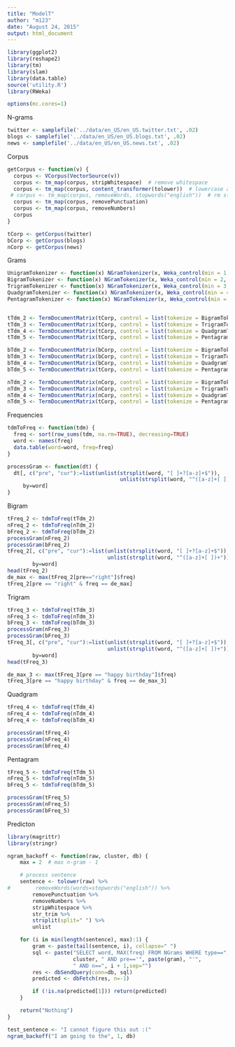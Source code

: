 ```yaml
---
title: "ModelT"
author: "m123"
date: "August 24, 2015"
output: html_document
---
```



```r
library(ggplot2)
library(reshape2)
library(tm)
library(slam)
library(data.table)
source('utility.R')
library(RWeka)

options(mc.cores=1)
```

N-grams

```r
twitter <- samplefile('../data/en_US/en_US.twitter.txt', .02)
blogs <- samplefile('../data/en_US/en_US.blogs.txt', .02)
news <- samplefile('../data/en_US/en_US.news.txt', .02)
```

Corpus
```r
getCorpus <- function(v) {
  corpus <- VCorpus(VectorSource(v))
  corpus <- tm_map(corpus, stripWhitespace)  # remove whitespace
  corpus <- tm_map(corpus, content_transformer(tolower))  # lowercase all
 # corpus <- tm_map(corpus, removeWords, stopwords("english"))  # rm stopwords
  corpus <- tm_map(corpus, removePunctuation)
  corpus <- tm_map(corpus, removeNumbers)
  corpus 
}

tCorp <- getCorpus(twitter)
bCorp <- getCorpus(blogs)
nCorp <- getCorpus(news)
```

Grams
```r
UnigramTokenizer <- function(x) NGramTokenizer(x, Weka_control(min = 1, max = 1))
BigramTokenizer <- function(x) NGramTokenizer(x, Weka_control(min = 2, max = 2))
TrigramTokenizer <- function(x) NGramTokenizer(x, Weka_control(min = 3, max = 3))
QuadgramTokenizer <- function(x) NGramTokenizer(x, Weka_control(min = 4, max = 4))
PentagramTokenizer <- function(x) NGramTokenizer(x, Weka_control(min = 5, max = 5))


tTdm_2 <- TermDocumentMatrix(tCorp, control = list(tokenize = BigramTokenizer)) 
tTdm_3 <- TermDocumentMatrix(tCorp, control = list(tokenize = TrigramTokenizer))
tTdm_4 <- TermDocumentMatrix(tCorp, control = list(tokenize = QuadgramTokenizer))
tTdm_5 <- TermDocumentMatrix(tCorp, control = list(tokenize = PentagramTokenizer))

bTdm_2 <- TermDocumentMatrix(bCorp, control = list(tokenize = BigramTokenizer)) 
bTdm_3 <- TermDocumentMatrix(bCorp, control = list(tokenize = TrigramTokenizer))
bTdm_4 <- TermDocumentMatrix(bCorp, control = list(tokenize = QuadgramTokenizer))
bTdm_5 <- TermDocumentMatrix(tCorp, control = list(tokenize = PentagramTokenizer))

nTdm_2 <- TermDocumentMatrix(nCorp, control = list(tokenize = BigramTokenizer)) 
nTdm_3 <- TermDocumentMatrix(nCorp, control = list(tokenize = TrigramTokenizer))
nTdm_4 <- TermDocumentMatrix(nCorp, control = list(tokenize = QuadgramTokenizer))
nTdm_5 <- TermDocumentMatrix(tCorp, control = list(tokenize = PentagramTokenizer))
```

Frequencies
```r
tdmToFreq <- function(tdm) {
  freq <- sort(row_sums(tdm, na.rm=TRUE), decreasing=TRUE)
  word <- names(freq)
  data.table(word=word, freq=freq)
}

processGram <- function(dt) {
  dt[, c("pre", "cur"):=list(unlist(strsplit(word, "[ ]+?[a-z]+$")), 
                                    unlist(strsplit(word, "^([a-z]+[ ])+"))[2]), 
     by=word]
}
```

Bigram
```r
tFreq_2 <- tdmToFreq(tTdm_2)
nFreq_2 <- tdmToFreq(nTdm_2)
bFreq_2 <- tdmToFreq(bTdm_2)
processGram(nFreq_2)
processGram(bFreq_2)
tFreq_2[, c("pre", "cur"):=list(unlist(strsplit(word, "[ ]+?[a-z]+$")), 
                                unlist(strsplit(word, "^([a-z]+[ ])+"))[2]), 
        by=word]
head(tFreq_2)
de_max <- max(tFreq_2[pre=="right"]$freq)
tFreq_2[pre == "right" & freq == de_max]
```

Trigram
```r
tFreq_3 <- tdmToFreq(tTdm_3)
nFreq_3 <- tdmToFreq(nTdm_3)
bFreq_3 <- tdmToFreq(bTdm_3)
processGram(nFreq_3)
processGram(bFreq_3)
tFreq_3[, c("pre", "cur"):=list(unlist(strsplit(word, "[ ]+?[a-z]+$")), 
                                unlist(strsplit(word, "^([a-z]+[ ])+"))[2]), 
        by=word]
head(tFreq_3)

de_max_3 <- max(tFreq_3[pre == "happy birthday"]$freq)
tFreq_3[pre == "happy birthday" & freq == de_max_3]
```

Quadgram
```r
tFreq_4 <- tdmToFreq(tTdm_4)
nFreq_4 <- tdmToFreq(nTdm_4)
bFreq_4 <- tdmToFreq(bTdm_4)

processGram(tFreq_4)
processGram(nFreq_4)
processGram(bFreq_4)

```

Pentagram
```r
tFreq_5 <- tdmToFreq(tTdm_5)
nFreq_5 <- tdmToFreq(nTdm_5)
bFreq_5 <- tdmToFreq(bTdm_5)

processGram(tFreq_5)
processGram(nFreq_5)
processGram(bFreq_5)

```

Predicton

```r
library(magrittr)
library(stringr)

ngram_backoff <- function(raw, cluster, db) {
    max = 2  # max n-gram - 1

    # process sentence
    sentence <- tolower(raw) %>%
#        removeWords(words=stopwords("english")) %>%
        removePunctuation %>%
        removeNumbers %>%
        stripWhitespace %>%
        str_trim %>%
        strsplit(split=" ") %>%
        unlist

    for (i in min(length(sentence), max):1) {
        gram <- paste(tail(sentence, i), collapse=" ")
        sql <- paste("SELECT word, MAX(freq) FROM NGrams WHERE type==", 
                     cluster, " AND pre=='", paste(gram), "'",
                     " AND n==", i + 1,sep="")
        res <- dbSendQuery(conn=db, sql)
        predicted <- dbFetch(res, n=-1)

        if (!is.na(predicted[1])) return(predicted)
    }

    return("Nothing")
}

test_sentence <- "I cannot figure this out :("
ngram_backoff("I am going to the", 1, db)

```
